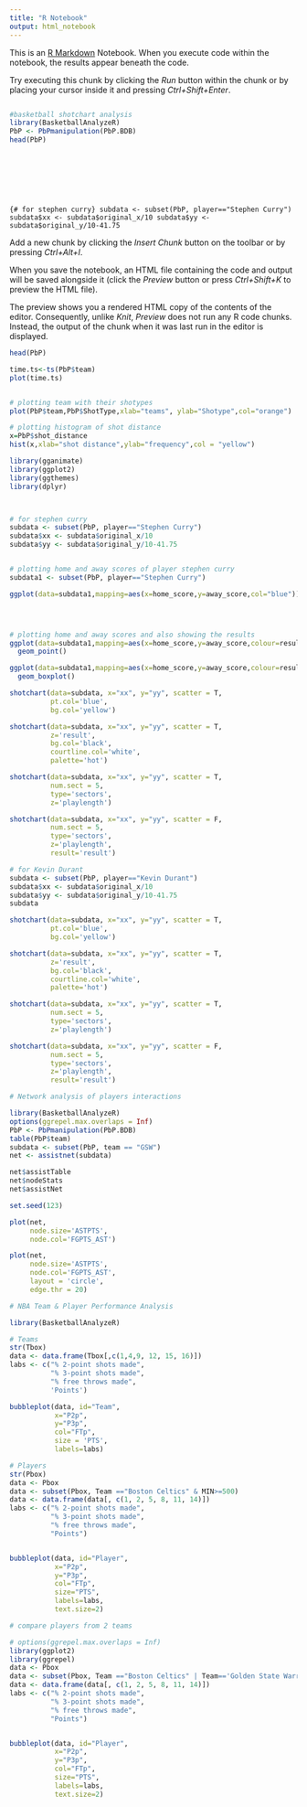 ```yaml
---
title: "R Notebook"
output: html_notebook
---
```


This is an [R Markdown](http://rmarkdown.rstudio.com) Notebook. When you execute code within the notebook, the results appear beneath the code.

Try executing this chunk by clicking the *Run* button within the chunk or by placing your cursor inside it and pressing *Ctrl+Shift+Enter*.

```r

```

```r
#basketball shotchart analysis
library(BasketballAnalyzeR)
PbP <- PbPmanipulation(PbP.BDB)
head(PbP)
```

\
\
\

```r

```

```r

```

`{# for stephen curry} subdata <- subset(PbP, player=="Stephen Curry") subdata$xx <- subdata$original_x/10 subdata$yy <- subdata$original_y/10-41.75`

Add a new chunk by clicking the *Insert Chunk* button on the toolbar or by pressing *Ctrl+Alt+I*.

When you save the notebook, an HTML file containing the code and output will be saved alongside it (click the *Preview* button or press *Ctrl+Shift+K* to preview the HTML file).

The preview shows you a rendered HTML copy of the contents of the editor. Consequently, unlike *Knit*, *Preview* does not run any R code chunks. Instead, the output of the chunk when it was last run in the editor is displayed.

```r
head(PbP)
```

```r
time.ts<-ts(PbP$team)
plot(time.ts)


```

```r

```

```r
# plotting team with their shotypes
plot(PbP$team,PbP$ShotType,xlab="teams", ylab="Shotype",col="orange")
```

```r
# plotting histogram of shot distance
x=PbP$shot_distance
hist(x,xlab="shot distance",ylab="frequency",col = "yellow")


```

```r
library(gganimate)
library(ggplot2)
library(ggthemes)
library(dplyr)



# for stephen curry
subdata <- subset(PbP, player=="Stephen Curry")
subdata$xx <- subdata$original_x/10
subdata$yy <- subdata$original_y/10-41.75


# plotting home and away scores of player stephen curry
subdata1 <- subset(PbP, player=="Stephen Curry")

ggplot(data=subdata1,mapping=aes(x=home_score,y=away_score,col="blue"))+geom_point(size=1)





```

```r
# plotting home and away scores and also showing the results
ggplot(data=subdata1,mapping=aes(x=home_score,y=away_score,colour=result))+
  geom_point()
```

```r


ggplot(data=subdata1,mapping=aes(x=home_score,y=away_score,colour=result))+
  geom_boxplot()

```

```r
shotchart(data=subdata, x="xx", y="yy", scatter = T,
          pt.col='blue',
          bg.col='yellow')
```

```r
shotchart(data=subdata, x="xx", y="yy", scatter = T,
          z='result',
          bg.col='black',
          courtline.col='white',
          palette='hot')
```

```r
shotchart(data=subdata, x="xx", y="yy", scatter = T,
          num.sect = 5,
          type='sectors',
          z='playlength')
```

```r
shotchart(data=subdata, x="xx", y="yy", scatter = F,
          num.sect = 5,
          type='sectors',
          z='playlength',
          result='result')
```

```r
# for Kevin Durant
subdata <- subset(PbP, player=="Kevin Durant")
subdata$xx <- subdata$original_x/10
subdata$yy <- subdata$original_y/10-41.75
subdata
```

```r

shotchart(data=subdata, x="xx", y="yy", scatter = T,
          pt.col='blue',
          bg.col='yellow')


```

```r
shotchart(data=subdata, x="xx", y="yy", scatter = T,
          z='result',
          bg.col='black',
          courtline.col='white',
          palette='hot')
```

```r
shotchart(data=subdata, x="xx", y="yy", scatter = T,
          num.sect = 5,
          type='sectors',
          z='playlength')
```

```r
shotchart(data=subdata, x="xx", y="yy", scatter = F,
          num.sect = 5,
          type='sectors',
          z='playlength',
          result='result')
```

```r
# Network analysis of players interactions

library(BasketballAnalyzeR)
options(ggrepel.max.overlaps = Inf)
PbP <- PbPmanipulation(PbP.BDB)
table(PbP$team)
subdata <- subset(PbP, team == "GSW")
net <- assistnet(subdata)

net$assistTable
net$nodeStats
net$assistNet

set.seed(123)


```

```r
plot(net,
     node.size='ASTPTS',
     node.col='FGPTS_AST')


```

```r
plot(net,
     node.size='ASTPTS',
     node.col='FGPTS_AST',
     layout = 'circle',
     edge.thr = 20)
```

```r

# NBA Team & Player Performance Analysis

library(BasketballAnalyzeR)
```

```r
# Teams
str(Tbox)
data <- data.frame(Tbox[,c(1,4,9, 12, 15, 16)])
labs <- c("% 2-point shots made",
          "% 3-point shots made",
          "% free throws made",
          'Points')
```

```r

bubbleplot(data, id="Team", 
           x="P2p", 
           y="P3p", 
           col="FTp",
           size = 'PTS',
           labels=labs)
```

```r
# Players
str(Pbox)
data <- Pbox
data <- subset(Pbox, Team =="Boston Celtics" & MIN>=500)
data <- data.frame(data[, c(1, 2, 5, 8, 11, 14)])
labs <- c("% 2-point shots made",
          "% 3-point shots made",
          "% free throws made",
          "Points")

```

```r
```

```r
bubbleplot(data, id="Player", 
           x="P2p", 
           y="P3p", 
           col="FTp",
           size="PTS",
           labels=labs,
           text.size=2)
```

```r
# compare players from 2 teams

# options(ggrepel.max.overlaps = Inf)
library(ggplot2)
library(ggrepel)
data <- Pbox
data <- subset(Pbox, Team =="Boston Celtics" | Team=='Golden State Warriors' &  MIN>=500)
data <- data.frame(data[, c(1, 2, 5, 8, 11, 14)])
labs <- c("% 2-point shots made",
          "% 3-point shots made",
          "% free throws made",
          "Points")


bubbleplot(data, id="Player", 
           x="P2p", 
           y="P3p", 
           col="FTp",
           size="PTS",
           labels=labs,
           text.size=2)


```

```r

```
